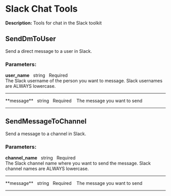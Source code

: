 # Slack Chat Tools

**Description:** Tools for chat in the Slack toolkit

## SendDmToUser

Send a direct message to a user in Slack.

### **Parameters:**

**user_name**&nbsp;&nbsp;&nbsp;<span className="tool-param-type">string</span>&nbsp;&nbsp;&nbsp;<span className="tool-param-required">Required</span>&nbsp;&nbsp;&nbsp;  
The Slack username of the person you want to message. Slack usernames are ALWAYS lowercase.
<hr style={{borderTop: '0.5px solid #888', margin: '10px 0'}} />
**message**&nbsp;&nbsp;&nbsp;<span className="tool-param-type">string</span>&nbsp;&nbsp;&nbsp;<span className="tool-param-required">Required</span>&nbsp;&nbsp;&nbsp;  
The message you want to send

---

## SendMessageToChannel

Send a message to a channel in Slack.

### **Parameters:**

**channel_name**&nbsp;&nbsp;&nbsp;<span className="tool-param-type">string</span>&nbsp;&nbsp;&nbsp;<span className="tool-param-required">Required</span>&nbsp;&nbsp;&nbsp;  
The Slack channel name where you want to send the message. Slack channel names are ALWAYS lowercase.
<hr style={{borderTop: '0.5px solid #888', margin: '10px 0'}} />
**message**&nbsp;&nbsp;&nbsp;<span className="tool-param-type">string</span>&nbsp;&nbsp;&nbsp;<span className="tool-param-required">Required</span>&nbsp;&nbsp;&nbsp;  
The message you want to send

---

